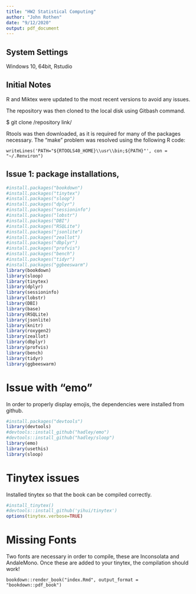 ```yaml
---
title: "HW2 Statistical Computing"
author: "John Rothen"
date: "9/12/2020"
output: pdf_document
---
```


## System Settings
Windows 10, 64bit, Rstudio


## Initial Notes

R and Miktex were updated to the most recent versions to avoid any issues.

The repository was then cloned to the local disk using Gitbash command.

$ git clone /repository link/

Rtools was then downloaded, as it is required for many of the packages necessary. The "make" problem was resolved using the following R code:
```
writeLines('PATH="${RTOOLS40_HOME}\\usr\\bin;${PATH}"', con = "~/.Renviron")
```



## Issue 1: package installations,

```r
#install.packages("bookdown")
#install.packages("tinytex")
#install.packages("sloop")
#install.packages("dplyr")
#install.packages("sessioninfo")
#install.packages("lobstr")
#install.packages("DBI")
#install.packages("RSQLite")
#install.packages("jsonlite")
#install.packages("zeallot")
#install.packages("dbplyr")
#install.packages("profvis")
#install.packages("bench")
#install.packages("tidyr")
#install.packages("ggbeeswarm")
library(bookdown)
library(sloop)
library(tinytex)
library(dplyr)
library(sessioninfo)
library(lobstr)
library(DBI)
library(base)
library(RSQLite)
library(jsonlite)
library(knitr)
library(roxygen2)
library(zeallot)
library(dbplyr)
library(profvis)
library(bench)
library(tidyr)
library(ggbeeswarm)
```


# Issue with "emo"

In order to properly display emojis, the dependencies were installed from github.

```r
#install.packages("devtools")
library(devtools)
#devtools::install_github("hadley/emo")
#devtools::install_github("hadley/sloop")
library(emo)
library(usethis)
library(sloop)
```

# Tinytex issues

Installed tinytex so that the book can be compiled correctly.

```r
#install_tinytex()
#devtools::install_github('yihui/tinytex')
options(tinytex.verbose=TRUE)

```

# Missing Fonts

Two fonts are necessary in order to compile, these are Inconsolata and AndaleMono. Once these are added to your tinytex, the compilation should work!

```{}
bookdown::render_book("index.Rmd", output_format = "bookdown::pdf_book")
```

